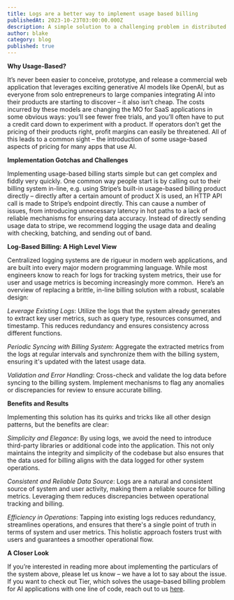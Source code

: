 ```yaml
---
title: Logs are a better way to implement usage based billing
publishedAt: 2023-10-23T03:00:00.000Z
description: A simple solution to a challenging problem in distributed systems.
author: blake
category: blog
published: true
---
```


**Why Usage-Based?**

It’s never been easier to conceive, prototype, and release a commercial web application that leverages exciting generative AI models like OpenAI, but as everyone from solo entrepreneurs to large companies integrating AI into their products are starting to discover – it also isn’t cheap. The costs incurred by these models are changing the MO for SaaS applications in some obvious ways: you’ll see fewer free trials, and you’ll often have to put a credit card down to experiment with a product. If operators don’t get the pricing of their products right, profit margins can easily be threatened. All of this leads to a common sight – the introduction of some usage-based aspects of pricing for many apps that use AI.

**Implementation Gotchas and Challenges**

Implementing usage-based billing starts simple but can get complex and fiddly very quickly. One common way people start is by calling out to their billing system in-line, e.g. using Stripe’s built-in usage-based billing product directly – directly after a certain amount of product X is used, an HTTP API call is made to Stripe’s endpoint directly. This can cause a number of issues, from introducing unnecessary latency in hot paths to a lack of reliable mechanisms for ensuring data accuracy. Instead of directly sending usage data to stripe, we recommend logging the usage data and dealing with checking, batching, and sending out of band. 

**Log-Based Billing: A High Level View**

Centralized logging systems are de rigueur in modern web applications, and are built into every major modern programming language. While most engineers know to reach for logs for tracking system metrics, their use for user and usage metrics is becoming increasingly more common. 
Here’s an overview of replacing a brittle, in-line billing solution with a robust, scalable design:

*Leverage Existing Logs*: Utilize the logs that the system already generates to extract key user metrics, such as query type, resources consumed, and timestamp. This reduces redundancy and ensures consistency across different functions.

*Periodic Syncing with Billing System*: Aggregate the extracted metrics from the logs at regular intervals and synchronize them with the billing system, ensuring it's updated with the latest usage data.

*Validation and Error Handling*: Cross-check and validate the log data before syncing to the billing system. Implement mechanisms to flag any anomalies or discrepancies for review to ensure accurate billing.

**Benefits and Results**

Implementing this solution has its quirks and tricks like all other design patterns, but the benefits are clear:

*Simplicity and Elegance*: By using logs, we avoid the need to introduce third-party libraries or additional code into the application. This not only maintains the integrity and simplicity of the codebase but also ensures that the data used for billing aligns with the data logged for other system operations.

*Consistent and Reliable Data Source*: Logs are a natural and consistent source of system and user activity, making them a reliable source for billing metrics. Leveraging them reduces discrepancies between operational tracking and billing.

*Efficiency in Operations*: Tapping into existing logs reduces redundancy, streamlines operations, and ensures that there's a single point of truth in terms of system and user metrics. This holistic approach fosters trust with users and guarantees a smoother operational flow.

**A Closer Look**

If you’re interested in reading more about implementing the particulars of the system above, please let us know – we have a lot to say about the issue. If you want to check out Tier, which solves the usage-based billing problem for AI applications with one line of code, reach out to us [here](https://cal.com/forms/16bb9e85-c7d1-44bc-8b85-1861459c2cc8).
